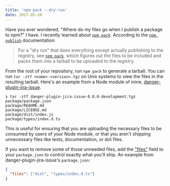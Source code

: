 ```yaml
---
title: 'npm pack --dry-run'
date: 2017-05-20
---
```


Have you ever wondered, "Where do my files go when I publish a package to npm?"
I have. I recently learned about [`npm pack`][npm-pack]. According to the
[`npm publish`][npm-publish] documentation:

> For a "dry run" that does everything except actually publishing to the
> registry, see [`npm pack`][npm-pack], which figures out the files to be
> included and packs them into a tarball to be uploaded to the registry.

From the root of your repository, run `npm pack` to generate a tarball. You can
run `tar -ztf <name>-<version>.tgz` on Unix systems to view the files in the
resulting tarball. Here's an example from a Node module of mine,
[danger-plugin-jira-issue][danger-plugin-jira-issue].

```
❯ tar -ztf danger-plugin-jira-issue-0.0.0-development.tgz
package/package.json
package/README.md
package/LICENSE.md
package/dist/index.js
package/types/index.d.ts
```

This is useful for ensuring that you are uploading the necessary files to be
consumed by users of your Node module, or that you aren't shipping unnecessary
files like tests, documentation, or dot files.

If you want to remove some of those unneeded files, add the ["files"][files]
field to your `package.json` to control exactly what you'll ship. An example
from danger-plugin-jira-issue's `package.json`:

```json
{
  "files": ["dist", "types/index.d.ts"]
}
```

[danger-plugin-jira-issue]: https://github.com/macklinu/danger-plugin-jira-issue
[files]: https://docs.npmjs.com/files/package.json#files
[npm-pack]: https://docs.npmjs.com/cli/pack
[npm-publish]: https://docs.npmjs.com/cli/publish

